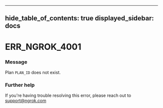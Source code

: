 

---
hide_table_of_contents: true
displayed_sidebar: docs
---


# ERR_NGROK_4001

### Message
Plan `PLAN_ID` does not exist.

<ErrorDetails error="err_ngrok_4001" />



### Further help
If you're having trouble resolving this error, please reach out to [support@ngrok.com](mailto:support@ngrok.com?subject=Help%20with%20ERR_NGROK_4001)

